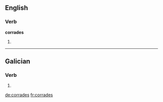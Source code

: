 ==English==

===Verb===
'''corrades'''

# {{third-person singular of|[[corrade]]}}

----

==Galician==

===Verb===
{{gl-verb-form}}

# {{conjugation of|[[correr#Galician|correr]]||2|p|pres|sub}}

[[de:corrades]]
[[fr:corrades]]